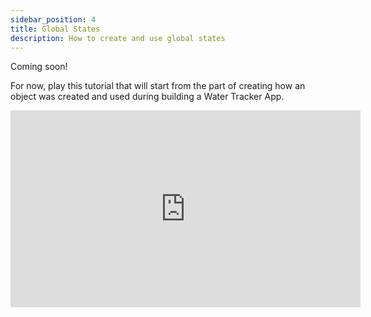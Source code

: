 ```yaml
---
sidebar_position: 4
title: Global States
description: How to create and use global states
---
```


Coming soon!

For now, play this tutorial that will start from the part of creating  how an object was created and used during building a Water Tracker App.

<iframe width="560" height="315" src="https://www.youtube.com/embed/cnrIhGEGIeE?si=w5VkTLLqA2uskH64&amp;start=478" title="YouTube video player" frameborder="0" allow="accelerometer; autoplay; clipboard-write; encrypted-media; gyroscope; picture-in-picture; web-share" referrerpolicy="strict-origin-when-cross-origin" allowfullscreen></iframe>